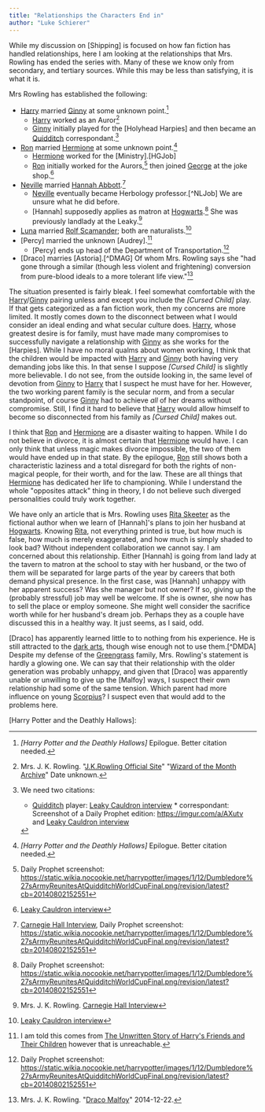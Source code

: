 ```yaml
---
title: "Relationships the Characters End in"
author: "Luke Schierer"
---
```


While my discussion on [Shipping] is focused on how fan fiction has
handled relationships, here I am looking at the relationships that
Mrs. Rowling has ended the series with.  Many of these we know only
from secondary, and tertiary sources.  While this may be less than
satisfying, it is what it is.

Mrs Rowling has established the following:

* [Harry] married [Ginny] at some unknown point.[^HPGW]
  * [Harry] worked as an Auror[^HPJob]
  * [Ginny] initially played for the [Holyhead Harpies]
    and then became an [Quidditch] correspondant.[^GWJob]
* [Ron] married [Hermione] at some unknown point.[^RWHG]
  * [Hermione] worked for the [Ministry].[HGJob]
  * [Ron] initially worked for the Aurors,[^RWJ1] then
    joined [George] at the joke shop.[^RWJob]
* [Neville] married [Hannah Abbott].[^NLHA]
  * [Neville] eventually became Herbology professor.[^NLJob] We are
    unsure what he did before.
  * [Hannah] supposedly applies as matron at [Hogwarts].[^HAJ2]
    She was previously landlady at the Leaky.[^HAJ1]
* [Luna] married [Rolf Scamander]; both are naturalists.[^LSRS]
* [Percy] married the unknown [Audrey].[^PWA]
  * [Percy] ends up head of the Department of Transportation.[^PWJob]
* [Draco] marries [Astoria].[^DMAG]  Of whom Mrs. Rowling says she
  "had gone through a similar (though less violent and frightening)
  conversion from pure-blood ideals to a more tolerant life view."[^AG]

The situation presented is fairly bleak.  I feel somewhat comfortable
with the [Harry]/[Ginny] pairing unless and except you include the
_[Cursed Child]_ play.  If that gets categorized as a fan fiction
work, then my concerns are more limited.  It mostly comes down to the
disconnect between what I would consider an ideal ending and what
secular culture does.  [Harry], whose greatest desire is for family,
must have made many compromises to successfully navigate a
relationship with [Ginny] as she works for the [Harpies].  While I
have no moral qualms about women working, I think that the children
would be impacted with [Harry] and [Ginny] both having very demanding
jobs like this.  In that sense I suppose _[Cursed Child]_ is slightly
more believable.  I do not see, from the outside looking in, the same
level of devotion from [Ginny] to [Harry] that I suspect he must have
for her.  However, the two working parent family is the secular norm,
and from a secular standpoint, of course [Ginny] had to achieve *all*
of her dreams without compromise.  Still, I find it hard to believe
that [Harry] would allow himself to become so disconnected from his
family as _[Cursed Child]_ makes out.

I think that [Ron] and [Hermione] are a disaster waiting to happen.
While I do not believe in divorce, it is almost certain that
[Hermione] would have.  I can only think that unless magic makes
divorce impossible, the two of them would have ended up in that state.
By the epilogue, [Ron] still shows both a characteristic laziness and
a total disregard for both the rights of non-magical people, for their
worth, and for the law.  These are all things that [Hermione] has
dedicated her life to championing.  While I understand the whole
"opposites attack" thing in theory, I do not believe such diverged
personalities could truly work together.

We have only an article that is Mrs. Rowling uses [Rita Skeeter] as
the fictional author when we learn of [Hannah]'s plans to join her
husband at [Hogwarts].  Knowing [Rita], not everything printed is
true, but how much is false, how much is merely exaggerated, and how
much is simply shaded to look bad?  Without independent collaboration
we cannot say.  I am concerned about this relationship.  Either
[Hannah] is going from land lady at the tavern to matron at the school
to stay with her husband, or the two of them will be separated for
large parts of the year by careers that both demand physical presence.
In the first case, was [Hannah] unhappy with her apparent success?
Was she manager but not owner?  If so, giving up the (probably
stressful) job may well be welcome.  If she is owner, she now has to
sell the place or employ someone.  She might well consider the
sacrifice worth while for her husband's dream job.  Perhaps they as a
couple have discussed this in a healthy way.  It just seems, as I
said, odd.

[Draco] has apparently learned little to to nothing from his experience.
He is still attracted to the [dark arts], though wise enough not to
use them.[^DMDA]  Despite my defense of the [Greengrass] family, Mrs.
Rowling's statement is hardly a glowing one.  We can say that their
relationship with the older generation was probably unhappy, and given
that [Draco] was apparently unable or unwilling to give up the
[Malfoy] ways, I suspect their own relationship had some of the same
tension.  Which parent had more influence on young [Scorpius]?  I
suspect even that would add to the problems here.



[Scorpius]: <../people/malfoy/scorpius/>

[Greengrass]: <../people/greengrass/>

[dark arts]: <../magic/dark/>

[Rita]: <../people/skeeter/rita/>

[Rita Skeeter]: <../people/skeeter/rita/>

[Hogwarts]: <../hogwarts/>

[Ron]: <../people/weasley/ronald_bilius/>

[Hermione]: <../people/granger/hermione_jean/>

[Harry]: <../people/potter/harry_james/>

[Ginny]: <../people/weasley/ginevra_molly/>

[George]: <../people/weasley/george/>

[Neville]: <../people/longbottom/neville/>

[Luna]: <../people/lovegood/luna_selene/>

[Hannah Abbott]: <../people/abbott/hannah/>

[Rolf Scamander]: <../people/scamander/rolf/>

[Quidditch]: <../quidditch/>

[^AG]: Mrs. J. K. Rowling. "[Draco Malfoy]" 2014-12-22.

[^DWAG]: Mrs. J. K. Rowling. "[Draco Malfoy]" 2014-12-22.

[^DWDA]: Mrs. J. K. Rowling. "[Draco Malfoy]" 2014-12-22.

[Draco Malfoy]: https://www.rowlingindex.org/work/dmpm/

[^PWA]: I am told this comes from [The Unwritten Story of Harry's Friends and Their Children](http://entertainment.timesonline.co.uk/tol/arts_and_entertainment/books/article3105517.ece) however that is unreachable.

[^NLHA]: [Carnegie Hall Interview], Daily Prophet screenshot: https://static.wikia.nocookie.net/harrypotter/images/1/12/Dumbledore%27sArmyReunitesAtQuidditchWorldCupFinal.png/revision/latest?cb=20140802152551

[^PWJob]: Daily Prophet screenshot: https://static.wikia.nocookie.net/harrypotter/images/1/12/Dumbledore%27sArmyReunitesAtQuidditchWorldCupFinal.png/revision/latest?cb=20140802152551

[^HAJ2]: Daily Prophet screenshot: https://static.wikia.nocookie.net/harrypotter/images/1/12/Dumbledore%27sArmyReunitesAtQuidditchWorldCupFinal.png/revision/latest?cb=20140802152551

[^HAJ1]: Mrs. J. K. Rowling. [Carnegie Hall Interview]

[Carnegie Hall Interview]: http://www.the-leaky-cauldron.org/2007/10/20/j-k-rowling-at-carnegie-hall-reveals-dumbledore-is-gay-neville-marries-hannah-abbott-and-scores-more/

[^LSRS]: [Leaky Cauldron interview]

[^HGJob]: [Leaky Cauldron interview]

[^RWJob]: [Leaky Cauldron interview]

[^RWJ1]: Daily Prophet screenshot: https://static.wikia.nocookie.net/harrypotter/images/1/12/Dumbledore%27sArmyReunitesAtQuidditchWorldCupFinal.png/revision/latest?cb=20140802152551

[^GWJob]: We need two citations:
    * [Quidditch] player: [Leaky Cauldron interview] * correspondant:
    Screenshot of a Daily Prophet edition: https://imgur.com/a/AXutv
    and [Leaky Cauldron interview]

[Leaky Cauldron interview]: http://www.the-leaky-cauldron.org/2007/07/30/j-k-rowling-web-chat-transcript/

[^HPJob]: Mrs. J. K. Rowling. "[J.K.Rowling Official Site]" "[Wizard of the Month Archive]" Date unknown.

[J.K.Rowling Official Site]: https://www.therowlinglibrary.com/jkrowling.com/textonly/en

[Wizard of the Month Archive]: https://www.therowlinglibrary.com/jkrowling.com/textonly/en/wotm.html

[^RWHG]: _[Harry Potter and the Deathly Hallows]_ Epilogue.  Better citation needed.

[^HPGW]: _[Harry Potter and the Deathly Hallows]_ Epilogue.  Better citation needed.

[Harry Potter and the Deathly Hallows]: